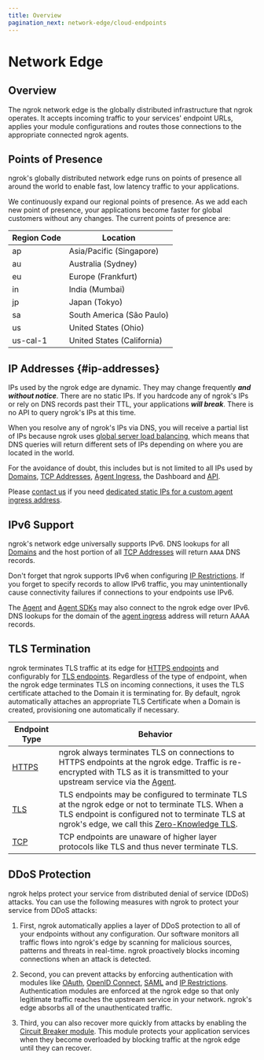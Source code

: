 ```yaml
---
title: Overview
pagination_next: network-edge/cloud-endpoints
---
```


# Network Edge

## Overview

The ngrok network edge is the globally distributed infrastructure that ngrok
operates. It accepts incoming traffic to your services' endpoint URLs, applies
your module configurations and routes those connections to the appropriate
connected ngrok agents.

## Points of Presence

ngrok's globally distributed network edge runs on points of presence all around
the world to enable fast, low latency traffic to your applications.

We continuously expand our regional points of presence. As we add each new
point of presence, your applications become faster for global customers without
any changes. The current points of presence are:

| Region Code | Location                   |
| ----------- | -------------------------- |
| ap          | Asia/Pacific (Singapore)   |
| au          | Australia (Sydney)         |
| eu          | Europe (Frankfurt)         |
| in          | India (Mumbai)             |
| jp          | Japan (Tokyo)              |
| sa          | South America (São Paulo)  |
| us          | United States (Ohio)       |
| us-cal-1    | United States (California) |

## IP Addresses {#ip-addresses}

IPs used by the ngrok edge are dynamic. They may change frequently **_and
without notice_**. There are no static IPs. If you hardcode any of ngrok's IPs
or rely on DNS records past their TTL, your applications **_will break_**.
There is no API to query ngrok's IPs at this time.

When you resolve any of ngrok's IPs via DNS, you will receive a partial list of
IPs because ngrok uses [global server load balancing](/network-edge/gslb/),
which means that DNS queries will return different sets of IPs depending on
where you are located in the world.

For the avoidance of doubt, this includes but is not limited to all IPs used by
[Domains](/network-edge/domains-and-tcp-addresses/#domains), [TCP Addresses](/network-edge/domains-and-tcp-addresses/#tcp-addresses),
[Agent Ingress](/agent/ingress/), the Dashboard and [API](/api/).

Please [contact us](mailto:support@ngrok.com) if you need [dedicated static IPs
for a custom agent ingress address](/agent/ingress/#dedicated-ips).

## IPv6 Support

ngrok's network edge universally supports IPv6. DNS lookups for all
[Domains](/network-edge/domains-and-tcp-addresses/#domains) and the host portion of all [TCP
Addresses](/network-edge/domains-and-tcp-addresses/#tcp-addresses) will return `AAAA` DNS records.

Don't forget that ngrok supports IPv6 when configuring [IP
Restrictions](/http/ip-restrictions). If you forget to specify records to allow
IPv6 traffic, you may unintentionally cause connectivity failures if
connections to your endpoints use IPv6.

The [Agent](/agent/) and [Agent SDKs](/agent-sdks) may also connect to the
ngrok edge over IPv6. DNS lookups for the domain of the [agent
ingress](/agent/ingress/) address will return AAAA records.

## TLS Termination

ngrok terminates TLS traffic at its edge for [HTTPS endpoints](/http/) and
configurably for [TLS endpoints](/tls/). Regardless of the type of endpoint,
when the ngrok edge terminates TLS on incoming connections, it uses the TLS
certificate attached to the Domain it is terminating for. By default, ngrok
automatically attaches an appropriate TLS Certificate when a Domain is created,
provisioning one automatically if necessary.

| Endpoint Type        | Behavior                                                                                                                                                                                                                                        |
| -------------------- | ----------------------------------------------------------------------------------------------------------------------------------------------------------------------------------------------------------------------------------------------- |
| [HTTPS](/docs/http/) | ngrok always terminates TLS on connections to HTTPS endpoints at the ngrok edge. Traffic is re-encrypted with TLS as it is transmitted to your upstream service via the [Agent](/agent/).                                                       |
| [TLS](/docs/tls/)    | TLS endpoints may be configured to terminate TLS at the ngrok edge or not to terminate TLS. When a TLS endpoint is configured not to terminate TLS at ngrok's edge, we call this [Zero-Knowledge TLS](/tls/tls-termination#zero-knowledge-tls). |
| [TCP](/docs/tcp/)    | TCP endpoints are unaware of higher layer protocols like TLS and thus never terminate TLS.                                                                                                                                                      |

## DDoS Protection

ngrok helps protect your service from distributed denial of service (DDoS)
attacks. You can use the following measures with ngrok to protect your service
from DDoS attacks:

1. First, ngrok automatically applies a layer of DDoS protection to all of your
   endpoints without any configuration. Our software monitors all traffic flows
   into ngrok's edge by scanning for malicious sources, patterns and threats in
   real-time. ngrok proactively blocks incoming connections when an attack is
   detected.

1. Second, you can prevent attacks by enforcing authentication with modules
   like [OAuth](/http/oauth), [OpenID Connect](/http/openid-connect),
   [SAML](/http/saml) and [IP Restrictions](/http/ip-restrictions/).
   Authentication modules are enforced at the ngrok edge so that only legitimate
   traffic reaches the upstream service in your network. ngrok's edge absorbs
   all of the unauthenticated traffic.

1. Third, you can also recover more quickly from attacks by enabling the [Circuit
   Breaker module](/http/circuit-breaker/). This module protects your application
   services when they become overloaded by blocking traffic at the ngrok edge
   until they can recover.

